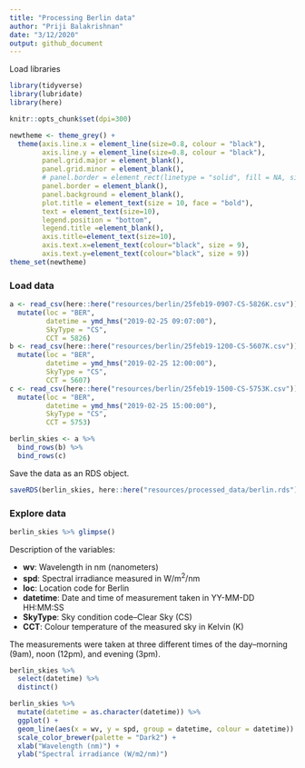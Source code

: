 ```yaml
---
title: "Processing Berlin data"
author: "Priji Balakrishnan"
date: "3/12/2020"
output: github_document
---
```




Load libraries

```r
library(tidyverse)
library(lubridate)
library(here)
```

```r
knitr::opts_chunk$set(dpi=300)

newtheme <- theme_grey() +
  theme(axis.line.x = element_line(size=0.8, colour = "black"),
        axis.line.y = element_line(size=0.8, colour = "black"),
        panel.grid.major = element_blank(),
        panel.grid.minor = element_blank(),
        # panel.border = element_rect(linetype = "solid", fill = NA, size = 1),
        panel.border = element_blank(),
        panel.background = element_blank(),
        plot.title = element_text(size = 10, face = "bold"),
        text = element_text(size=10),
        legend.position = "bottom",
        legend.title =element_blank(),
        axis.title=element_text(size=10),
        axis.text.x=element_text(colour="black", size = 9),
        axis.text.y=element_text(colour="black", size = 9))
theme_set(newtheme)
```

### Load data

```r
a <- read_csv(here::here("resources/berlin/25feb19-0907-CS-5826K.csv")) %>%
  mutate(loc = "BER",
         datetime = ymd_hms("2019-02-25 09:07:00"),
         SkyType = "CS",
         CCT = 5826)
b <- read_csv(here::here("resources/berlin/25feb19-1200-CS-5607K.csv")) %>%
  mutate(loc = "BER",
         datetime = ymd_hms("2019-02-25 12:00:00"),
         SkyType = "CS",
         CCT = 5607)
c <- read_csv(here::here("resources/berlin/25feb19-1500-CS-5753K.csv")) %>%
  mutate(loc = "BER",
         datetime = ymd_hms("2019-02-25 15:00:00"),
         SkyType = "CS",
         CCT = 5753)

berlin_skies <- a %>%
  bind_rows(b) %>%
  bind_rows(c)
```

Save the data as an RDS object.

```r
saveRDS(berlin_skies, here::here("resources/processed_data/berlin.rds"))
```

### Explore data

```r
berlin_skies %>% glimpse()
```

Description of the variables:

- **wv**: Wavelength in nm (nanometers)
- **spd**: Spectral irradiance measured in W/m<sup>2</sup>/nm
- **loc**: Location code for Berlin
- **datetime**: Date and time of measurement taken in YY-MM-DD HH:MM:SS
- **SkyType**: Sky condition code--Clear Sky (CS)
- **CCT**: Colour temperature of the measured sky in Kelvin (K)

The measurements were taken at three different times of the day--morning (9am), noon (12pm), and evening (3pm).

```r
berlin_skies %>% 
  select(datetime) %>%
  distinct()
```

```r
berlin_skies %>%
  mutate(datetime = as.character(datetime)) %>%
  ggplot() +
  geom_line(aes(x = wv, y = spd, group = datetime, colour = datetime)) +
  scale_color_brewer(palette = "Dark2") +
  xlab("Wavelength (nm)") +
  ylab("Spectral irradiance (W/m2/nm)")
```

